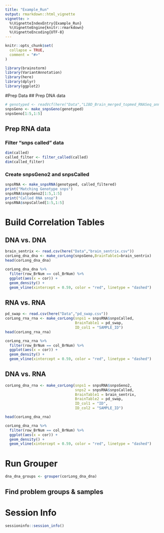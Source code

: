 ```yaml
---
title: "Example_Run"
output: rmarkdown::html_vignette
vignette: >
  %\VignetteIndexEntry{Example_Run}
  %\VignetteEngine{knitr::rmarkdown}
  %\VignetteEncoding{UTF-8}
---
```


```r
knitr::opts_chunk$set(
  collapse = TRUE,
  comment = "#>"
)
```

```r
library(brainstorm)
library(VariantAnnotation)
library(here)
library(dplyr)
library(ggplot2)
```

#Prep Data
## Prep DNA data
```r
# genotyped <- readVcf(here("Data","LIBD_Brain_merged_topmed_RNASeq_annotated_variants_043020.vcf") ,"hg38")
snpsGeno <- make_snpsGeno(genotyped)
snpsGeno[1:5,1:5]
```

## Prep RNA data
### Filter "snps called" data
```r
dim(called)
called_filter <- filter_called(called)
dim(called_filter)
```

### Create snpsGeno2 and snpsCalled
```r
snpsRNA <- make_snpsRNA(genotyped, called_filtered)
print("Matching Genotype snps")
snpsRNA$snpsGeno2[1:5,1:5]
print("Called RNA snsp")
snpsRNA$snpsCalled[1:5,1:5]
```

# Build Correlation Tables
## DNA vs. DNA
```r
brain_sentrix <- read.csv(here("Data","brain_sentrix.csv"))
corLong_dna_dna <- make_corLong(snpsGeno,BrainTable1=brain_sentrix)
head(corLong_dna_dna)
```
```r
corLong_dna_dna %>% 
  filter(row_BrNum == col_BrNum) %>%
  ggplot(aes(x = cor)) +
  geom_density() +
  geom_vline(xintercept = 0.59, color = "red", linetype = "dashed")
```



## RNA vs. RNA
```r
pd_swap <- read.csv(here("Data","pd_swap.csv"))
corLong_rna_rna <- make_corLong(snps1 = snpsRNA$snpsCalled, 
                                BrainTable1 = pd_swap,
                                ID_col1 = "SAMPLE_ID")
head(corLong_rna_rna)
```

```r
corLong_rna_rna %>% 
  filter(row_BrNum == col_BrNum) %>%
  ggplot(aes(x = cor)) +
  geom_density() +
  geom_vline(xintercept = 0.59, color = "red", linetype = "dashed")
```

## DNA vs. RNA
```r
corLong_dna_rna <- make_corLong(snps1 = snpsRNA$snpsGeno2, 
                                snps2 = snpsRNA$snpsCalled, 
                                BrainTable1 = brain_sentrix,
                                BrainTable2 = pd_swap,
                                ID_col1 = "ID",
                                ID_col2 = "SAMPLE_ID")

head(corLong_dna_rna)
```

```r
corLong_dna_rna %>% 
  filter(row_BrNum == col_BrNum) %>%
  ggplot(aes(x = cor)) +
  geom_density() +
  geom_vline(xintercept = 0.59, color = "red", linetype = "dashed")
```

# Run Grouper
```r
dna_dna_groups <- grouper(corLong_dna_dna)

```

## Find problem groups & samples


# Session Info
```r
sessioninfo::session_info()
```

